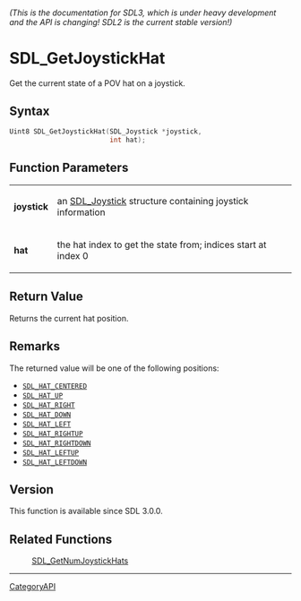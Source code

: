 ====== (This is the documentation for SDL3, which is under heavy development and the API is changing! SDL2 is the current stable version!) ======
= SDL_GetJoystickHat =

Get the current state of a POV hat on a joystick.

== Syntax ==

<syntaxhighlight lang='c'>
Uint8 SDL_GetJoystickHat(SDL_Joystick *joystick,
                         int hat);
</syntaxhighlight>

== Function Parameters ==

{|
|'''joystick'''
|an [[SDL_Joystick]] structure containing joystick information
|-
|'''hat'''
|the hat index to get the state from; indices start at index 0
|}

== Return Value ==

Returns the current hat position.

== Remarks ==

The returned value will be one of the following positions:

* <code>[[SDL_HAT_CENTERED]]</code>
* <code>[[SDL_HAT_UP]]</code>
* <code>[[SDL_HAT_RIGHT]]</code>
* <code>[[SDL_HAT_DOWN]]</code>
* <code>[[SDL_HAT_LEFT]]</code>
* <code>[[SDL_HAT_RIGHTUP]]</code>
* <code>[[SDL_HAT_RIGHTDOWN]]</code>
* <code>[[SDL_HAT_LEFTUP]]</code>
* <code>[[SDL_HAT_LEFTDOWN]]</code>

== Version ==

This function is available since SDL 3.0.0.

== Related Functions ==

:[[SDL_GetNumJoystickHats]]

----
[[CategoryAPI]]



